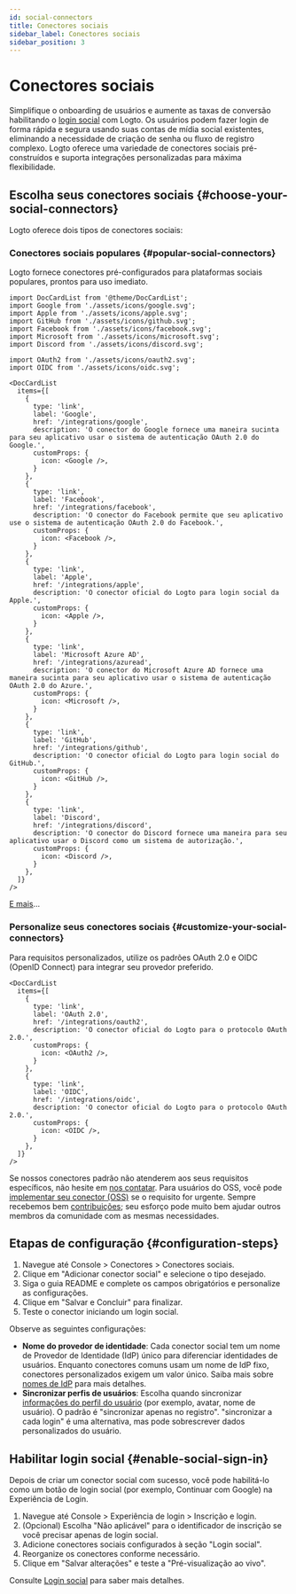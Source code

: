 ```yaml
---
id: social-connectors
title: Conectores sociais
sidebar_label: Conectores sociais
sidebar_position: 3
---
```


# Conectores sociais

Simplifique o onboarding de usuários e aumente as taxas de conversão habilitando o [login social](/end-user-flows/sign-up-and-sign-in/social-sign-in) com Logto. Os usuários podem fazer login de forma rápida e segura usando suas contas de mídia social existentes, eliminando a necessidade de criação de senha ou fluxo de registro complexo. Logto oferece uma variedade de conectores sociais pré-construídos e suporta integrações personalizadas para máxima flexibilidade.

## Escolha seus conectores sociais \{#choose-your-social-connectors}

Logto oferece dois tipos de conectores sociais:

### Conectores sociais populares \{#popular-social-connectors}

Logto fornece conectores pré-configurados para plataformas sociais populares, prontos para uso imediato.

```mdx-code-block
import DocCardList from '@theme/DocCardList';
import Google from './assets/icons/google.svg';
import Apple from './assets/icons/apple.svg';
import GitHub from './assets/icons/github.svg';
import Facebook from './assets/icons/facebook.svg';
import Microsoft from './assets/icons/microsoft.svg';
import Discord from './assets/icons/discord.svg';

import OAuth2 from './assets/icons/oauth2.svg';
import OIDC from './assets/icons/oidc.svg';

<DocCardList
  items={[
    {
      type: 'link',
      label: 'Google',
      href: '/integrations/google',
      description: 'O conector do Google fornece uma maneira sucinta para seu aplicativo usar o sistema de autenticação OAuth 2.0 do Google.',
      customProps: {
        icon: <Google />,
      }
    },
    {
      type: 'link',
      label: 'Facebook',
      href: '/integrations/facebook',
      description: 'O conector do Facebook permite que seu aplicativo use o sistema de autenticação OAuth 2.0 do Facebook.',
      customProps: {
        icon: <Facebook />,
      }
    },
    {
      type: 'link',
      label: 'Apple',
      href: '/integrations/apple',
      description: 'O conector oficial do Logto para login social da Apple.',
      customProps: {
        icon: <Apple />,
      }
    },
    {
      type: 'link',
      label: 'Microsoft Azure AD',
      href: '/integrations/azuread',
      description: 'O conector do Microsoft Azure AD fornece uma maneira sucinta para seu aplicativo usar o sistema de autenticação OAuth 2.0 do Azure.',
      customProps: {
        icon: <Microsoft />,
      }
    },
    {
      type: 'link',
      label: 'GitHub',
      href: '/integrations/github',
      description: 'O conector oficial do Logto para login social do GitHub.',
      customProps: {
        icon: <GitHub />,
      }
    },
    {
      type: 'link',
      label: 'Discord',
      href: '/integrations/discord',
      description: 'O conector do Discord fornece uma maneira para seu aplicativo usar o Discord como um sistema de autorização.',
      customProps: {
        icon: <Discord />,
      }
    },
  ]}
/>
```

[E mais](/integrations)...

### Personalize seus conectores sociais \{#customize-your-social-connectors}

Para requisitos personalizados, utilize os padrões OAuth 2.0 e OIDC (OpenID Connect) para integrar seu provedor preferido.

```mdx-code-block
<DocCardList
  items={[
    {
      type: 'link',
      label: 'OAuth 2.0',
      href: '/integrations/oauth2',
      description: 'O conector oficial do Logto para o protocolo OAuth 2.0.',
      customProps: {
        icon: <OAuth2 />,
      }
    },
    {
      type: 'link',
      label: 'OIDC',
      href: '/integrations/oidc',
      description: 'O conector oficial do Logto para o protocolo OAuth 2.0.',
      customProps: {
        icon: <OIDC />,
      }
    },
  ]}
/>
```

Se nossos conectores padrão não atenderem aos seus requisitos específicos, não hesite em [nos contatar](https://logto.productlane.com/roadmap). Para usuários do OSS, você pode [implementar seu conector (OSS)](/logto-oss/develop-your-connector/implement-connectors#build-a-social-connector) se o requisito for urgente. Sempre recebemos bem [contribuições](/logto-oss/contribution); seu esforço pode muito bem ajudar outros membros da comunidade com as mesmas necessidades.

## Etapas de configuração \{#configuration-steps}

1. Navegue até <CloudLink to="/connectors/social">Console > Conectores > Conectores sociais</CloudLink>.
2. Clique em "Adicionar conector social" e selecione o tipo desejado.
3. Siga o guia README e complete os campos obrigatórios e personalize as configurações.
4. Clique em "Salvar e Concluir" para finalizar.
5. Teste o conector iniciando um login social.

Observe as seguintes configurações:

- **Nome do provedor de identidade**: Cada conector social tem um nome de Provedor de Identidade (IdP) único para diferenciar identidades de usuários. Enquanto conectores comuns usam um nome de IdP fixo, conectores personalizados exigem um valor único. Saiba mais sobre [nomes de IdP](/connectors/connector-data-structure#target-identity-provider-name) para mais detalhes.
- **Sincronizar perfis de usuários**: Escolha quando sincronizar [informações do perfil do usuário](/user-management/user-data#social-identities) (por exemplo, avatar, nome de usuário). O padrão é "sincronizar apenas no registro". "sincronizar a cada login" é uma alternativa, mas pode sobrescrever dados personalizados do usuário.

## Habilitar login social \{#enable-social-sign-in}

Depois de criar um conector social com sucesso, você pode habilitá-lo como um botão de login social (por exemplo, Continuar com Google) na Experiência de Login.

1. Navegue até <CloudLink to="/sign-in-experience/sign-up-and-sign-in">Console > Experiência de login > Inscrição e login</CloudLink>.
2. (Opcional) Escolha "Não aplicável" para o identificador de inscrição se você precisar apenas de login social.
3. Adicione conectores sociais configurados à seção "Login social".
4. Reorganize os conectores conforme necessário.
5. Clique em "Salvar alterações" e teste a "Pré-visualização ao vivo".

Consulte [Login social](/end-user-flows/sign-up-and-sign-in/social-sign-in) para saber mais detalhes.
